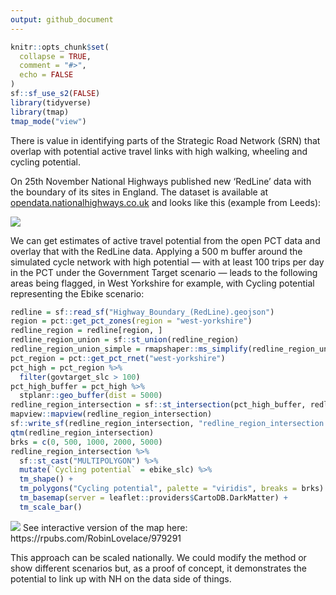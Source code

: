 ```yaml
---
output: github_document
---
```


<!-- README.md is generated from README.Rmd. Please edit that file -->

```r
knitr::opts_chunk$set(
  collapse = TRUE,
  comment = "#>",
  echo = FALSE
)
sf::sf_use_s2(FALSE)
library(tidyverse)
library(tmap)
tmap_mode("view")
```

<!-- # srn -->

<!-- badges: start -->
<!-- badges: end -->

There is value in identifying parts of the Strategic Road Network (SRN) that overlap with potential active travel links with high walking, wheeling and cycling potential.

On 25th November National Highways published new 'RedLine' data with the boundary of its sites in England.
The dataset is available at [opendata.nationalhighways.co.uk](https://opendata.nationalhighways.co.uk/datasets/highwaysengland::redline/explore?location=53.785976%2C-1.542063%2C17.19) and looks like this (example from Leeds):

![](https://user-images.githubusercontent.com/1825120/205610534-c9abaf87-3480-405a-af3a-3a27dc8830fa.png)

We can get estimates of active travel potential from the open PCT data and overlay that with the RedLine data.
Applying a 500 m buffer around the simulated cycle network with high potential --- with at least 100 trips per day in the PCT under the Government Target scenario --- leads to the following areas being flagged, in West Yorkshire for example, with Cycling potential representing the Ebike scenario:

```r
redline = sf::read_sf("Highway_Boundary_(RedLine).geojson")
region = pct::get_pct_zones(region = "west-yorkshire")
redline_region = redline[region, ]
redline_region_union = sf::st_union(redline_region)
redline_region_union_simple = rmapshaper::ms_simplify(redline_region_union)
pct_region = pct::get_pct_rnet("west-yorkshire")
pct_high = pct_region %>% 
  filter(govtarget_slc > 100)
pct_high_buffer = pct_high %>% 
  stplanr::geo_buffer(dist = 5000)
redline_region_intersection = sf::st_intersection(pct_high_buffer, redline_region_union_simple)
mapview::mapview(redline_region_intersection)
sf::write_sf(redline_region_intersection, "redline_region_intersection.geojson")
qtm(redline_region_intersection)
brks = c(0, 500, 1000, 2000, 5000)
redline_region_intersection %>% 
  sf::st_cast("MULTIPOLYGON") %>% 
  mutate(`Cycling potential` = ebike_slc) %>% 
  tm_shape() +
  tm_polygons("Cycling potential", palette = "viridis", breaks = brks) +
  tm_basemap(server = leaflet::providers$CartoDB.DarkMatter) +
  tm_scale_bar()
```

![](https://user-images.githubusercontent.com/1825120/205618329-7bdab2df-fe65-4ee5-8c8e-a0428e194675.png)
See interactive version of the map here: https://rpubs.com/RobinLovelace/979291

This approach can be scaled nationally. We could modify the method or show different scenarios but, as a proof of concept, it demonstrates the potential to link up with NH on the data side of things.



